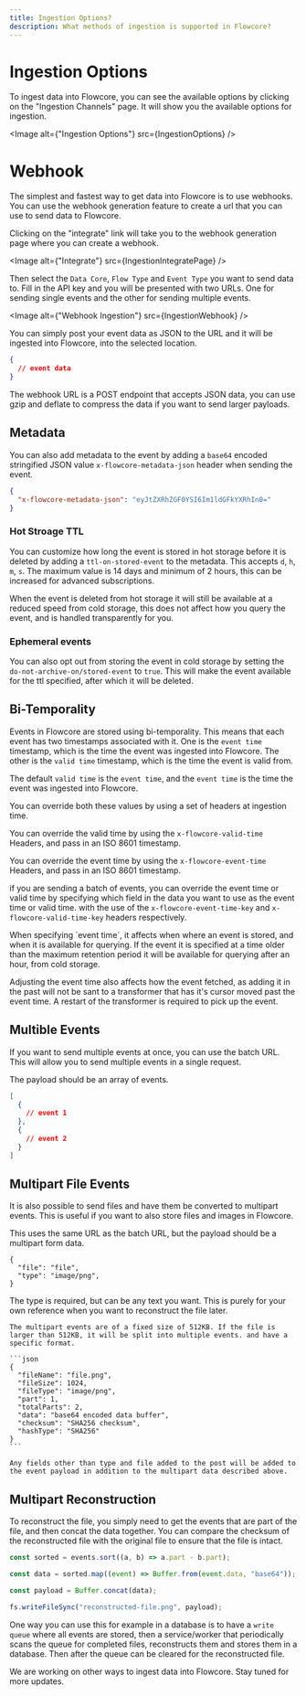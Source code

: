 ```yaml
---
title: Ingestion Options?
description: What methods of ingestion is supported in Flowcore?
---
```




# Ingestion Options

To ingest data into Flowcore, you can see the available options by clicking on the "Ingestion Channels" page. It will show you the available options for ingestion.

<Image alt={"Ingestion Options"} src={IngestionOptions} />

# Webhook

The simplest and fastest way to get data into Flowcore is to use webhooks. You can use the webhook generation feature to create a url that you can use to send data to Flowcore.

Clicking on the "integrate" link will take you to the webhook generation page where you can create a webhook.

<Image alt={"Integrate"} src={IngestionIntegratePage} />

Then select the `Data Core`, `Flow Type` and `Event Type` you want to send data to. Fill in the API key and you will be presented with two URLs. One for sending single events and the other for sending multiple events.

<Image alt={"Webhook Ingestion"} src={IngestionWebhook} />

You can simply post your event data as JSON to the URL and it will be ingested into Flowcore, into the selected location.

```json
{
  // event data
}
```

<Card title="Information" icon="information">
  The webhook URL is a POST endpoint that accepts JSON data, you can use gzip and
  deflate to compress the data if you want to send larger payloads.
</Card>

## Metadata

You can also add metadata to the event by adding a `base64` encoded stringified JSON value `x-flowcore-metadata-json` header when sending the event.

```json
{
  "x-flowcore-metadata-json": "eyJtZXRhZGF0YSI6Im1ldGFkYXRhIn0="
}
```

### Hot Stroage TTL

You can customize how long the event is stored in hot storage before it is
deleted by adding a `ttl-on-stored-event` to the metadata. This accepts `d`, `h`, `m`, `s`. 
The maximum value is 14 days and minimum of 2 hours, this can be increased for advanced subscriptions.

<Card title="Information" icon="information">
  When the event is deleted from hot storage it will still be available at a reduced speed from cold storage, this does not affect how you query the event, and is handled transparently for you.
</Card>

### Ephemeral events

You can also opt out from storing the event in cold storage by setting the
`do-not-archive-on/stored-event` to `true`. This will make the event available
for the ttl specified, after which it will be deleted.

## Bi-Temporality

Events in Flowcore are stored using bi-temporality. This means that each event has two timestamps associated with it. One is the `event time` timestamp, which is the time the event was ingested into Flowcore. The other is the `valid time` timestamp, which is the time the event is valid from.

The default `valid time` is the `event time`, and the `event time` is the time
the event was ingested into Flowcore.

You can override both these values by using a set of headers at ingestion time. 

You can override the valid time by using the `x-flowcore-valid-time` Headers, and pass in an ISO 8601 timestamp.

You can override the event time by using the `x-flowcore-event-time` Headers, and pass in an ISO 8601 timestamp.

if you are sending a batch of events, you can override the event time or valid time by specifying which field in the data you want to use as the event time or valid time. with the use of the `x-flowcore-event-time-key` and `x-flowcore-valid-time-key` headers respectively.

<Card title="Information" icon="information">
  When specifying `event time`, it affects when where an event is stored, and when it is available for querying. If the event it is specified at a time older than the maximum retention period it will be available for querying after an hour, from cold storage.

  Adjusting the event time also affects how the event fetched, as adding it in the past will not be sant to a transformer that has it's cursor moved past the event time. A restart of the transformer is required to pick up the event.
</Card>



## Multible Events

If you want to send multiple events at once, you can use the batch URL. This will allow you to send multiple events in a single request.

The payload should be an array of events.

```json
[
  {
    // event 1
  },
  {
    // event 2
  }
]
```

## Multipart File Events

It is also possible to send files and have them be converted to multipart events. This is useful if you want to also store files and images in Flowcore.

This uses the same URL as the batch URL, but the payload should be a multipart form data.

```multipart
{
  "file": "file",
  "type": "image/png",
}
```

<Card title="Information" icon="information">
    The type is required, but can be any text you want. This is purely for your own reference when you want to reconstruct the file later.

    The multipart events are of a fixed size of 512KB. If the file is larger than 512KB, it will be split into multiple events. and have a specific format.

    ```json
    {
      "fileName": "file.png",
      "fileSize": 1024,
      "fileType": "image/png",
      "part": 1,
      "totalParts": 2,
      "data": "base64 encoded data buffer",
      "checksum": "SHA256 checksum",
      "hashType": "SHA256"
    }
    ```

    Any fields other than type and file added to the post will be added to the event payload in addition to the multipart data described above.

</Card>

## Multipart Reconstruction

To reconstruct the file, you simply need to get the events that are part of the file, and then concat the data together. You can compare the checksum of the reconstructed file with the original file to ensure that the file is intact.

```typescript
const sorted = events.sort((a, b) => a.part - b.part);

const data = sorted.map((event) => Buffer.from(event.data, "base64"));

const payload = Buffer.concat(data);

fs.writeFileSync("reconstructed-file.png", payload);
```

One way you can use this for example in a database is to have a `write queue` where all events are stored, then a service/worker that periodically scans the queue for completed files, reconstructs them and stores them in a database. Then after the queue can be cleared for the reconstructed file.

<Card title="Under construction" icon="warning">
  We are working on other ways to ingest data into Flowcore. Stay tuned for more
  updates.
</Card>
